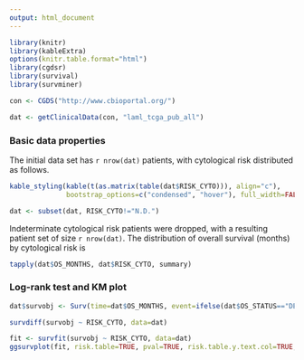 ```yaml
---
output: html_document
---
```


<!-- load packages and data --> 
```r

library(knitr)
library(kableExtra)
options(knitr.table.format="html")
library(cgdsr)
library(survival)
library(survminer)

con <- CGDS("http://www.cbioportal.org/")

dat <- getClinicalData(con, "laml_tcga_pub_all")
```

### Basic data properties
The initial data set has `r nrow(dat)` patients, with cytological risk distributed as follows. 
```r
kable_styling(kable(t(as.matrix(table(dat$RISK_CYTO))), align="c"),
              bootstrap_options=c("condensed", "hover"), full_width=FALSE)
```

<!-- remove patients with missing indeterminate risk -->
```r
dat <- subset(dat, RISK_CYTO!="N.D.")
```

Indeterminate cytological risk patients were dropped, with a resulting patient set of size `r nrow(dat)`. The distribution of overall survival (months) by cytological risk is
```r
tapply(dat$OS_MONTHS, dat$RISK_CYTO, summary)
```

### Log-rank test and KM plot
```r
dat$survobj <- Surv(time=dat$OS_MONTHS, event=ifelse(dat$OS_STATUS=="DECEASED", 1, 0))

survdiff(survobj ~ RISK_CYTO, data=dat)

fit <- survfit(survobj ~ RISK_CYTO, data=dat)
ggsurvplot(fit, risk.table=TRUE, pval=TRUE, risk.table.y.text.col=TRUE, risk.table.y.text=FALSE)
```


